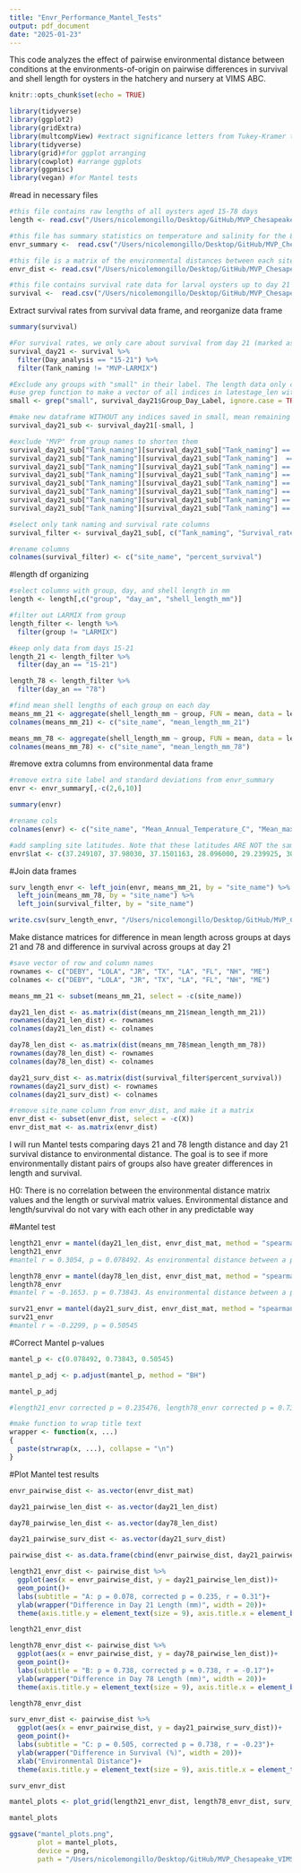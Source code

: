 ```yaml
---
title: "Envr_Performance_Mantel_Tests"
output: pdf_document
date: "2025-01-23"
---
```


This code analyzes the effect of pairwise environmental distance between conditions at the environments-of-origin on pairwise differences in survival and shell length for oysters in the hatchery and nursery at VIMS ABC.

```r
knitr::opts_chunk$set(echo = TRUE)
```

```r
library(tidyverse)
library(ggplot2)
library(gridExtra)
library(multcompView) #extract significance letters from Tukey-Kramer test
library(tidyverse)
library(grid)#for ggplot arranging
library(cowplot) #arrange ggplots
library(ggpmisc)
library(vegan) #for Mantel tests
```

#read in necessary files
```r
#this file contains raw lengths of all oysters aged 15-78 days
length <- read.csv("/Users/nicolemongillo/Desktop/GitHub/MVP_Chesapeake_VIMS_hatchery/data/latestage_length.csv")

#this file has summary statistics on temperature and salinity for the 8 sites (DEBY, LOLA, JR, TX, LA, FL, NH, ME)
envr_summary <-  read.csv("/Users/nicolemongillo/Desktop/GitHub/MVP_Chesapeake_VIMS_hatchery/data/envr_raw_data/NM_envr_for_violinplots.csv")

#this file is a matrix of the environmental distances between each site
envr_dist <- read.csv("/Users/nicolemongillo/Desktop/GitHub/MVP_Chesapeake_VIMS_hatchery/data/envr_raw_data/NM_envr_dist.csv")

#this file contains survival rate data for larval oysters up to day 21 post hatching
survival <-  read.csv("/Users/nicolemongillo/Desktop/GitHub/MVP_Chesapeake_VIMS_hatchery/data/CViMVP_larvae_survival.csv")
```

Extract survival rates from survival data frame, and reorganize data frame
```r
summary(survival)

#For survival rates, we only care about survival from day 21 (marked as day_an 15-21), so filter for those day_an only. Reminder that days 15-21 were grouped for analysis because there were constant larval drops occurring during that time, but the number of drops varied by site. Also exclude LARMIX, since there is no environmental data for that, given that it represents oysters from multiple sites
survival_day21 <- survival %>% 
  filter(Day_analysis == "15-21") %>% 
  filter(Tank_naming != "MVP-LARMIX")

#Exclude any groups with "small" in their label. The length data only considers the eyed oysters.
#use grep function to make a vector of all indices in latestage_len with the phrase "small" in them, ignore.case=TRUE means query is not case sensitive
small <- grep("small", survival_day21$Group_Day_Label, ignore.case = TRUE)

#make new dataframe WITHOUT any indices saved in small, mean remaining data are everything except small larvae
survival_day21_sub <- survival_day21[-small, ]

#exclude "MVP" from group names to shorten them
survival_day21_sub["Tank_naming"][survival_day21_sub["Tank_naming"] == "MVP-DEBY"] <- "DEBY"
survival_day21_sub["Tank_naming"][survival_day21_sub["Tank_naming"]  == "MVP-FL"] <- "FL"
survival_day21_sub["Tank_naming"][survival_day21_sub["Tank_naming"] == "MVP-JR"] <- "JR"
survival_day21_sub["Tank_naming"][survival_day21_sub["Tank_naming"] == "MVP-LA"] <- "LA"
survival_day21_sub["Tank_naming"][survival_day21_sub["Tank_naming"] == "MVP-LOLA"] <- "LOLA"
survival_day21_sub["Tank_naming"][survival_day21_sub["Tank_naming"] == "MVP-ME"] <- "ME"
survival_day21_sub["Tank_naming"][survival_day21_sub["Tank_naming"] == "MVP-NH"] <- "NH"
survival_day21_sub["Tank_naming"][survival_day21_sub["Tank_naming"] == "MVP-TX"] <- "TX"

#select only tank naming and survival rate columns
survival_filter <- survival_day21_sub[, c("Tank_naming", "Survival_rate_perc")]

#rename columns
colnames(survival_filter) <- c("site_name", "percent_survival")
```

#length df organizing
```r
#select columns with group, day, and shell length in mm
length <- length[,c("group", "day_an", "shell_length_mm")]

#filter out LARMIX from group
length_filter <- length %>% 
  filter(group != "LARMIX")

#keep only data from days 15-21
length_21 <- length_filter %>% 
  filter(day_an == "15-21")

length_78 <- length_filter %>% 
  filter(day_an == "78")

#find mean shell lengths of each group on each day
means_mm_21 <- aggregate(shell_length_mm ~ group, FUN = mean, data = length_21)
colnames(means_mm_21) <- c("site_name", "mean_length_mm_21")

means_mm_78 <- aggregate(shell_length_mm ~ group, FUN = mean, data = length_78)
colnames(means_mm_78) <- c("site_name", "mean_length_mm_78")
```

#remove extra columns from environmental data frame
```r
#remove extra site label and standard deviations from envr_summary
envr <- envr_summary[,-c(2,6,10)]

summary(envr)

#rename cols
colnames(envr) <- c("site_name", "Mean_Annual_Temperature_C", "Mean_max_temperature_C", "Mean_min_temperature_C", "Mean_Annual_Salinity_ppt", "Mean_max_Salinity_ppt", "Mean_min_Salinity_ppt")

#add sampling site latitudes. Note that these latitudes ARE NOT the same as the latitudes of where environmental data came from. These latitudes, while similar, were often slightly different, and I am using our actual sampling site latitudes. These latitudes are the same ones as those in table 1 in my thesis.
envr$lat <- c(37.249107, 37.98030, 37.1501163, 28.096000, 29.239925, 30.440030, 43.053746, 44.01330)
```

#Join data frames
```r
surv_length_envr <- left_join(envr, means_mm_21, by = "site_name") %>% 
  left_join(means_mm_78, by = "site_name") %>% 
  left_join(survival_filter, by = "site_name")

write.csv(surv_length_envr, "/Users/nicolemongillo/Desktop/GitHub/MVP_Chesapeake_VIMS_hatchery/data/Survival_Length_Envr_Data.csv", row.names = FALSE)
```

Make distance matrices for difference in mean length across groups at days 21 and 78 and difference in survival across groups at day 21
```r
#save vector of row and column names
rownames <- c("DEBY", "LOLA", "JR", "TX", "LA", "FL", "NH", "ME")
colnames <- c("DEBY", "LOLA", "JR", "TX", "LA", "FL", "NH", "ME")

means_mm_21 <- subset(means_mm_21, select = -c(site_name))

day21_len_dist <- as.matrix(dist(means_mm_21$mean_length_mm_21))
rownames(day21_len_dist) <- rownames
colnames(day21_len_dist) <- colnames

day78_len_dist <- as.matrix(dist(means_mm_78$mean_length_mm_78))
rownames(day78_len_dist) <- rownames
colnames(day78_len_dist) <- colnames

day21_surv_dist <- as.matrix(dist(survival_filter$percent_survival))
rownames(day21_surv_dist) <- rownames
colnames(day21_surv_dist) <- colnames

#remove site_name column from envr_dist, and make it a matrix
envr_dist <- subset(envr_dist, select = -c(X))
envr_dist_mat <- as.matrix(envr_dist)
```

I will run Mantel tests comparing days 21 and 78 length distance and day 21 survival distance to environmental distance. The goal is to see if more environmentally distant pairs of groups also have greater differences in length and survival. 

H0: There is no correlation between the environmental distance matrix values and the length or survival matrix values. Environmental distance and length/survival do not vary with each other in any predictable way

#Mantel test
```r
length21_envr = mantel(day21_len_dist, envr_dist_mat, method = "spearman", permutations = 10000, na.rm = TRUE)
length21_envr
#mantel r = 0.3054, p = 0.078492. As environmental distance between a pair of sights increases, so does the distance between their mean shell length at day 21. This is not significant.

length78_envr = mantel(day78_len_dist, envr_dist_mat, method = "spearman", permutations = 10000, na.rm = TRUE)
length78_envr 
#mantel r = -0.1653. p = 0.73843. As environmental distance between a pair of sights increases, the distance between their mean shell length at day 78 decreases. This is not significant.

surv21_envr = mantel(day21_surv_dist, envr_dist_mat, method = "spearman", permutations = 10000, na.rm = TRUE)
surv21_envr
#mantel r = -0.2299, p = 0.50545
```

#Correct Mantel p-values
```r
mantel_p <- c(0.078492, 0.73843, 0.50545)

mantel_p_adj <- p.adjust(mantel_p, method = "BH")

mantel_p_adj

#length21_envr corrected p = 0.235476, length78_envr corrected p = 0.738430, surv21_envr corrected p = 0.738430
```

```r
#make function to wrap title text
wrapper <- function(x, ...) 
{
  paste(strwrap(x, ...), collapse = "\n")
}

```

#Plot Mantel test results
```r
envr_pairwise_dist <- as.vector(envr_dist_mat)

day21_pairwise_len_dist <- as.vector(day21_len_dist)

day78_pairwise_len_dist <- as.vector(day78_len_dist)

day21_pairwise_surv_dist <- as.vector(day21_surv_dist)

pairwise_dist <- as.data.frame(cbind(envr_pairwise_dist, day21_pairwise_len_dist, day78_pairwise_len_dist, day21_pairwise_surv_dist))

length21_envr_dist <- pairwise_dist %>%
  ggplot(aes(x = envr_pairwise_dist, y = day21_pairwise_len_dist))+
  geom_point()+
  labs(subtitle = "A: p = 0.078, corrected p = 0.235, r = 0.31")+
  ylab(wrapper("Difference in Day 21 Length (mm)", width = 20))+
  theme(axis.title.y = element_text(size = 9), axis.title.x = element_blank(), axis.text.x = element_blank(), axis.ticks.x = element_blank(), plot.subtitle = element_text(size = 10), plot.title= element_blank())

length21_envr_dist

length78_envr_dist <- pairwise_dist %>%
  ggplot(aes(x = envr_pairwise_dist, y = day78_pairwise_len_dist))+
  geom_point()+
  labs(subtitle = "B: p = 0.738, corrected p = 0.738, r = -0.17")+
  ylab(wrapper("Difference in Day 78 Length (mm)", width = 20))+
  theme(axis.title.y = element_text(size = 9), axis.title.x = element_blank(), axis.text.x = element_blank(), axis.ticks.x = element_blank(), plot.subtitle = element_text(size = 10))

length78_envr_dist

surv_envr_dist <- pairwise_dist %>%
  ggplot(aes(x = envr_pairwise_dist, y = day21_pairwise_surv_dist))+
  geom_point()+
  labs(subtitle = "C: p = 0.505, corrected p = 0.738, r = -0.23")+
  ylab(wrapper("Difference in Survival (%)", width = 20))+
  xlab("Environmental Distance")+
  theme(axis.title.y = element_text(size = 9), axis.title.x = element_text(size = 9), plot.subtitle = element_text(size = 10))

surv_envr_dist

mantel_plots <- plot_grid(length21_envr_dist, length78_envr_dist, surv_envr_dist, ncol = 1, align = "v")

mantel_plots

ggsave("mantel_plots.png",
       plot = mantel_plots,
       device = png,
       path = "/Users/nicolemongillo/Desktop/GitHub/MVP_Chesapeake_VIMS_hatchery/results/NM_results/Result_plots")
```

